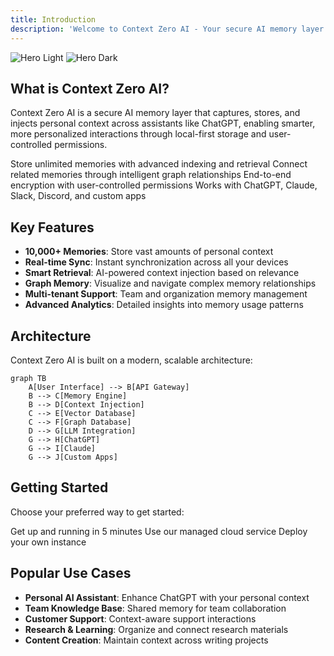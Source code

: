 ```yaml
---
title: Introduction
description: 'Welcome to Context Zero AI - Your secure AI memory layer'
---
```


<img
  className="block dark:hidden"
  src="/images/hero-light.png"
  alt="Hero Light"
/>
<img
  className="hidden dark:block"
  src="/images/hero-dark.png"
  alt="Hero Dark"
/>

## What is Context Zero AI?

Context Zero AI is a secure AI memory layer that captures, stores, and injects personal context across assistants like ChatGPT, enabling smarter, more personalized interactions through local-first storage and user-controlled permissions.

<CardGroup cols={2}>
  <Card
    title="🧠 Infinite Memory"
    href="/concepts/memories"
  >
    Store unlimited memories with advanced indexing and retrieval
  </Card>
  <Card
    title="🔗 Multi-hop Memory"
    href="/concepts/graph-memory"
  >
    Connect related memories through intelligent graph relationships
  </Card>
  <Card
    title="🔒 Zero Trust Security"
    href="/concepts/security"
  >
    End-to-end encryption with user-controlled permissions
  </Card>
  <Card
    title="🔌 Universal Integration"
    href="/integrations/overview"
  >
    Works with ChatGPT, Claude, Slack, Discord, and custom apps
  </Card>
</CardGroup>

## Key Features

- **10,000+ Memories**: Store vast amounts of personal context
- **Real-time Sync**: Instant synchronization across all your devices
- **Smart Retrieval**: AI-powered context injection based on relevance
- **Graph Memory**: Visualize and navigate complex memory relationships
- **Multi-tenant Support**: Team and organization memory management
- **Advanced Analytics**: Detailed insights into memory usage patterns

## Architecture

Context Zero AI is built on a modern, scalable architecture:

```mermaid
graph TB
    A[User Interface] --> B[API Gateway]
    B --> C[Memory Engine]
    B --> D[Context Injection]
    C --> E[Vector Database]
    C --> F[Graph Database]
    D --> G[LLM Integration]
    G --> H[ChatGPT]
    G --> I[Claude]
    G --> J[Custom Apps]
```

## Getting Started

Choose your preferred way to get started:

<CardGroup cols={3}>
  <Card
    title="🚀 Quick Start"
    href="/quickstart"
  >
    Get up and running in 5 minutes
  </Card>
  <Card
    title="☁️ Hosted Platform"
    href="/platform/hosted"
  >
    Use our managed cloud service
  </Card>
  <Card
    title="🛠️ Open Source"
    href="/platform/open-source"
  >
    Deploy your own instance
  </Card>
</CardGroup>

## Popular Use Cases

- **Personal AI Assistant**: Enhance ChatGPT with your personal context
- **Team Knowledge Base**: Shared memory for team collaboration
- **Customer Support**: Context-aware support interactions
- **Research & Learning**: Organize and connect research materials
- **Content Creation**: Maintain context across writing projects